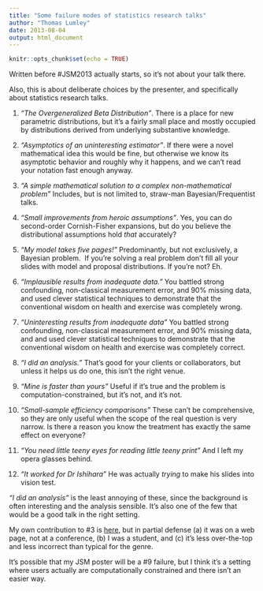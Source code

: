```yaml
---
title: "Some failure modes of statistics research talks"
author: "Thomas Lumley"
date: 2013-08-04
output: html_document
---
```


```r
knitr::opts_chunk$set(echo = TRUE)
```
 Written before #JSM2013 actually starts, so it's not about your talk there.

Also, this is about deliberate choices by the presenter, and specifically about statistics research talks. 

1.  _"The Overgeneralized Beta Distribution"_. There is a place for new parametric distributions, but it's a fairly small place and mostly occupied by distributions derived from underlying substantive knowledge.

2.  _"Asymptotics of an uninteresting estimator"_. If there were a novel mathematical idea this would be fine, but otherwise we know its asymptotic behavior and roughly why it happens, and we can't read your notation fast enough anyway.

3.  _"A simple mathematical solution to a complex non-mathematical problem"_ Includes, but is not limited to, straw-man Bayesian/Frequentist talks.  
    
4.  _"Small improvements from heroic assumptions"_. Yes, you can do second-order Cornish-Fisher expansions, but do you believe the distributional assumptions hold _that_ accurately?

5.  _"My model takes five pages!"_ Predominantly, but not exclusively, a Bayesian problem.  If you're solving a real problem don't fill all your slides with model and proposal distributions. If you're not? Eh. 

6.  _"Implausible results from inadequate data."_ You battled strong confounding, non-classical measurement error, and 90% missing data, and used clever statistical techniques to demonstrate that the conventional wisdom on health and exercise was completely wrong.

7.  _"Uninteresting results from inadequate data"_ You battled strong confounding, non-classical measurement error, and 90% missing data, and and used clever statistical techniques to demonstrate that the conventional wisdom on health and exercise was completely correct.

8.  _"I did an analysis."_ That's good for your clients or collaborators, but unless it helps us do one, this isn't the right venue. 

9.  _"Mine is faster than yours"_ Useful if it's true and the problem is computation-constrained, but it's not, and it's not.

10.  _"Small-sample efficiency comparisons"_ These can't be comprehensive, so they are only useful when the scope of the real question is very narrow. Is there a reason you know the treatment has exactly the same effect on everyone?

11.  _"You need little teeny eyes for reading little teeny print"_ And I left my opera glasses behind.

12.  _"It worked for Dr Ishihara"_ He was actually _trying_ to make his slides into vision test.  
    

_"I did an analysis"_ is the least annoying of these, since the background is often interesting and the analysis sensible. It's also one of the few that would be a good talk in the right setting.

My own contribution to #3 is [here](http://faculty.washington.edu/tlumley/multilevel.pdf), but in partial defense (a) it was on a web page, not at a conference, (b) I was a student, and (c) it's less over-the-top and less incorrect than typical for the genre.

It's possible that my JSM poster will be a #9 failure, but I think it's a setting where users actually are computationally constrained and there isn't an easier way.  
